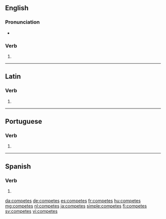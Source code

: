 ==English==

===Pronunciation===
* {{IPA|/kəmˈpiːts/|lang=en}}

===Verb===
{{head|en|verb form}}

# {{en-third-person singular of|compete}}

----

==Latin==

===Verb===
{{la-verb-form|competēs}}

# {{inflection of|competō||2|s|futr|actv|indc|lang=la}}

----

==Portuguese==

===Verb===
{{pt-verb-form}}

# {{inflection of|competir||2|s|pres|indc|lang=pt}}

----

==Spanish==

===Verb===
{{es-verb-form}}

# {{es-verb form of|ending=er|mood=indicative|tense=present|pers=2|formal=no|number=singular|competer}}

[[da:competes]]
[[de:competes]]
[[es:competes]]
[[fr:competes]]
[[hu:competes]]
[[mg:competes]]
[[nl:competes]]
[[ja:competes]]
[[simple:competes]]
[[fi:competes]]
[[sv:competes]]
[[vi:competes]]